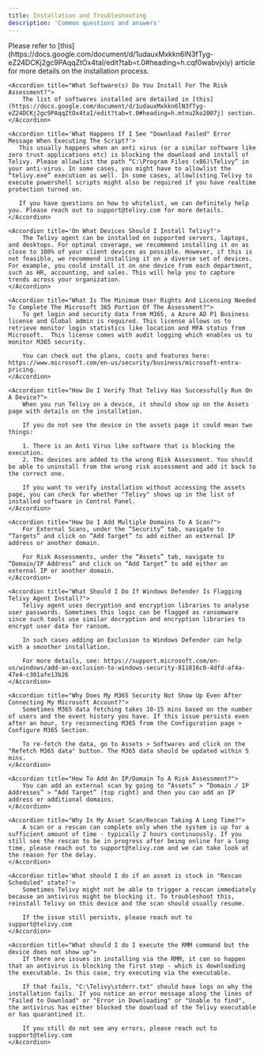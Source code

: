 ```yaml
---
title: Installation and Troubleshooting
description: 'Common questions and answers'
---
```


<AccordionGroup>
    <Accordion title="How Do I Start The Installation Process For A Risk Assessment?">
        Please refer to [this](https://docs.google.com/document/d/1udauxMxkkn6lN3fTyg-eZ24DCKj2gc9PAqqZtOx4taI/edit?tab=t.0#heading=h.cqf0wabvjxiy) article for more details on the installation process.
    </Accordion>

    <Accordion title="What Software(s) Do You Install For The Risk Assessment?">
        The list of softwares installed are detailed in [this](https://docs.google.com/document/d/1udauxMxkkn6lN3fTyg-eZ24DCKj2gc9PAqqZtOx4taI/edit?tab=t.0#heading=h.mtnu2ko2007j) section.
    </Accordion>

    <Accordion title='What Happens If I See "Download Failed" Error Message When Executing The Script?'>
       This usually happens when an anti virus (or a similar software like zero trust applications etc) is blocking the download and install of Telivy. Please allowlist the path “C:\Program Files (x86)\Telivy” in your anti-virus. In some cases, you might have to allowlist the “telivy.exe” execution as well. In some cases, allowlisting Telivy to execute powershell scripts might also be required if you have realtime protection turned on.

       If you have questions on how to whitelist, we can definitely help you. Please reach out to support@telivy.com for more details.
    </Accordion>

    <Accordion title='On What Devices Should I Install Telivy?'>
        The Telivy agent can be installed on supported servers, laptops, and desktops. For optimal coverage, we recommend installing it on as close to 100% of your client devices as possible. However, if this is not feasible, we recommend installing it on a diverse set of devices. For example, you could install it on one device from each department, such as HR, accounting, and sales. This will help you to capture trends across your organization.
    </Accordion>

    <Accordion title="What Is The Minimum User Rights And Licensing Needed To Complete The Microsoft 365 Portion Of The Assessment?">
        To get login and security data from M365, a Azure AD P1 Business license and Global admin is required. This license allows us to retrieve monitor login statistics like location and MFA status from Microsoft.  This license comes with audit logging which enables us to monitor M365 security.

        You can check out the plans, costs and features here: https://www.microsoft.com/en-us/security/business/microsoft-entra-pricing.
    </Accordion>

    <Accordion title="How Do I Verify That Telivy Has Successfully Run On A Device?">
        When you run Telivy on a device, it should show up on the Assets page with details on the installation.

        If you do not see the device in the assets page it could mean two things:

        1. There is an Anti Virus like software that is blocking the execution.
        2. The devices are added to the wrong Risk Assessment. You should be able to uninstall from the wrong risk assessment and add it back to the correct one.

        If you want to verify installation without accessing the assets page, you can check for whether "Telivy" shows up in the list of installed software in Control Panel.
    </Accordion>

    <Accordion title="How Do I Add Multiple Domains To A Scan?">    
        For External Scans, under the “Security” tab, navigate to “Targets” and click on “Add Target” to add either an external IP address or another domain.

        For Risk Assessments, under the “Assets” tab, navigate to “Domain/IP Address” and click on “Add Target” to add either an external IP or another domain.
    </Accordion>

    <Accordion title="What Should I Do If Windows Defender Is Flagging Telivy Agent Install?">    
        Telivy agent uses decryption and encryption libraries to analyse user passwords. Sometimes this logic can be flagged as ransomware since such tools use similar decryption and encryption libraries to encrypt user data for ransom.

        In such cases adding an Exclusion to Windows Defender can help with a smoother installation.

        For more details, see: https://support.microsoft.com/en-us/windows/add-an-exclusion-to-windows-security-811816c0-4dfd-af4a-47e4-c301afe13b26
    </Accordion>

    <Accordion title="Why Does My M365 Security Not Show Up Even After Connecting My Microsoft Account?">
        Sometimes M365 data fetching takes 10-15 mins based on the number of users and the event history you have. If this issue persists even after an hour, try reconnecting M365 from the Configuration page > Configure M365 Section.

        To re-fetch the data, go to Assets > Softwares and click on the "Refetch M365 data" button. The M365 data should be updated within 5 mins.
    </Accordion>

    <Accordion title="How To Add An IP/Domain To A Risk Assessment?">
        You can add an external scan by going to “Assets” > “Domain / IP Addresses” > “Add Target” (top right) and then you can add an IP address or additional domains.
    </Accordion>

    <Accordion title="Why Is My Asset Scan/Rescan Taking A Long Time?">
        A scan or a rescan can complete only when the system is up for a sufficient amount of time - typically 2 hours continuously. If you still see the rescan to be in progress after being online for a long time, please reach out to support@telivy.com and we can take look at the reason for the delay.
    </Accordion>

    <Accordion title='What should I do if an asset is stuck in "Rescan Scheduled" state?'>
        Sometimes Telivy might not be able to trigger a rescan immediately because an antivirus might be blocking it. To troubleshoot this, reinstall Telivy on this device and the scan should usually resume. 

        If the issue still persists, please reach out to support@telivy.com
    </Accordion>

    <Accordion title="What should I do I execute the RMM command but the device does not show up">
        If there are issues in installing via the RMM, it can so happen that an antivirus is blocking the first step - which is downloading the executable. In this case, try executing via the executable.

        If that fails, "C:\Telivy\stderr.txt" should have logs on why the installation fails. If you notice an error message along the lines of "Failed to Download" or "Error in Downloading" or "Unable to find", the antivirus has either blocked the download of the Telivy executable or has quarantined it.

        If you still do not see any errors, please reach out to support@telivy.com
    </Accordion>
</AccordionGroup>

